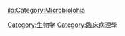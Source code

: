 {{catmore}}
{{Commonscat|Microbiology}}
{{Cat main}}
{{CatDiffuse}}

[[Category:生物学|Category:生物学]]
[[Category:臨床病理學|Category:臨床病理學]]

[[ilo:Category:Microbiolohia|ilo:Category:Microbiolohia]]